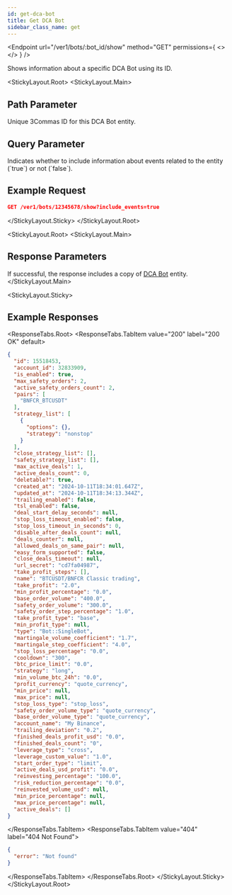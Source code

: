 ```yaml
---
id: get-dca-bot
title: Get DCA Bot
sidebar_class_name: get
---
```



<Endpoint
  url="/ver1/bots/:bot_id/show"
  method="GET"
  permissions={
    <>
      <Permission title="Permission" description="BOTS_READ" />
      <Permission title="Security" description="SIGNED" />
    </>
  }
/>

 Shows information about a specific DCA Bot using its ID.

<StickyLayout.Root>
<StickyLayout.Main>

## Path Parameter

<ApiParam name='bot_id' type='integer' id="bot_id" required>
  Unique 3Commas ID for this DCA Bot entity.
</ApiParam>

## Query Parameter

<ApiParam name='include_events' type='boolean' id="include_events" required>
  Indicates whether to include information about events related to the entity (`true`) or not (`false`).
</ApiParam>
</StickyLayout.Main>
<StickyLayout.Sticky>

## Example Request

```json
GET /ver1/bots/12345678/show?include_events=true
```
</StickyLayout.Sticky>
</StickyLayout.Root>

<StickyLayout.Root>
<StickyLayout.Main>

## Response Parameters

 If successful, the response includes a copy of [DCA Bot](/dca-bot/0_dca_bot_entity.mdx) entity.
</StickyLayout.Main>

<StickyLayout.Sticky>
## Example Responses

<ResponseTabs.Root>
<ResponseTabs.TabItem value="200" label="200 OK" default>
```json
{
  "id": 15518453,
  "account_id": 32833909,
  "is_enabled": true,
  "max_safety_orders": 2,
  "active_safety_orders_count": 2,
  "pairs": [
    "BNFCR_BTCUSDT"
  ],
  "strategy_list": [
    {
      "options": {},
      "strategy": "nonstop"
    }
  ],
  "close_strategy_list": [],
  "safety_strategy_list": [],
  "max_active_deals": 1,
  "active_deals_count": 0,
  "deletable?": true,
  "created_at": "2024-10-11T18:34:01.647Z",
  "updated_at": "2024-10-11T18:34:13.344Z",
  "trailing_enabled": false,
  "tsl_enabled": false,
  "deal_start_delay_seconds": null,
  "stop_loss_timeout_enabled": false,
  "stop_loss_timeout_in_seconds": 0,
  "disable_after_deals_count": null,
  "deals_counter": null,
  "allowed_deals_on_same_pair": null,
  "easy_form_supported": false,
  "close_deals_timeout": null,
  "url_secret": "cd7fa04987",
  "take_profit_steps": [],
  "name": "BTCUSDT/BNFCR Classic trading",
  "take_profit": "2.0",
  "min_profit_percentage": "0.0",
  "base_order_volume": "400.0",
  "safety_order_volume": "300.0",
  "safety_order_step_percentage": "1.0",
  "take_profit_type": "base",
  "min_profit_type": null,
  "type": "Bot::SingleBot",
  "martingale_volume_coefficient": "1.7",
  "martingale_step_coefficient": "4.0",
  "stop_loss_percentage": "0.0",
  "cooldown": "300",
  "btc_price_limit": "0.0",
  "strategy": "long",
  "min_volume_btc_24h": "0.0",
  "profit_currency": "quote_currency",
  "min_price": null,
  "max_price": null,
  "stop_loss_type": "stop_loss",
  "safety_order_volume_type": "quote_currency",
  "base_order_volume_type": "quote_currency",
  "account_name": "My Binance",
  "trailing_deviation": "0.2",
  "finished_deals_profit_usd": "0.0",
  "finished_deals_count": "0",
  "leverage_type": "cross",
  "leverage_custom_value": "1.0",
  "start_order_type": "limit",
  "active_deals_usd_profit": "0.0",
  "reinvesting_percentage": "100.0",
  "risk_reduction_percentage": "0.0",
  "reinvested_volume_usd": null,
  "min_price_percentage": null,
  "max_price_percentage": null,
  "active_deals": []
}
```
  </ResponseTabs.TabItem>
  <ResponseTabs.TabItem value="404" label="404 Not Found">
```json
{
  "error": "Not found"
}
```
</ResponseTabs.TabItem>
</ResponseTabs.Root>
</StickyLayout.Sticky>
</StickyLayout.Root>
